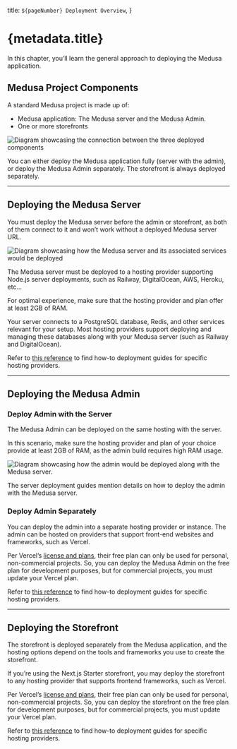   title: `${pageNumber} Deployment Overview`,
}

# {metadata.title}

In this chapter, you’ll learn the general approach to deploying the Medusa application.

## Medusa Project Components

A standard Medusa project is made up of:

- Medusa application: The Medusa server and the Medusa Admin.
- One or more storefronts
    
![Diagram showcasing the connection between the three deployed components](https://res.cloudinary.com/dza7lstvk/image/upload/v1708600807/Medusa%20Book/deployment-options_ceuuvo.jpg)

You can either deploy the Medusa application fully (server with the admin), or deploy the Medusa Admin separately. The storefront is always deployed separately.

---

## Deploying the Medusa Server

You must deploy the Medusa server before the admin or storefront, as both of them connect to it and won’t work without a deployed Medusa server URL.

![Diagram showcasing how the Medusa server and its associated services would be deployed](https://res.cloudinary.com/dza7lstvk/image/upload/v1708600972/Medusa%20Book/backend_deployment_pgexo3.jpg)

The Medusa server must be deployed to a hosting provider supporting Node.js server deployments, such as Railway, DigitalOcean, AWS, Heroku, etc…

<Note title="Tip">

For optimal experience, make sure that the hosting provider and plan offer at least 2GB of RAM.

</Note>

Your server connects to a PostgreSQL database, Redis, and other services relevant for your setup. Most hosting providers support deploying and managing these databases along with your Medusa server (such as Railway and DigitalOcean).

Refer to [this reference](!resources!/deployment) to find how-to deployment guides for specific hosting providers.

---

## Deploying the Medusa Admin

### Deploy Admin with the Server

The Medusa Admin can be deployed on the same hosting with the server.

In this scenario, make sure the hosting provider and plan of your choice provide at least 2GB of RAM, as the admin build requires high RAM usage.

![Diagram showcasing how the admin would be deployed along with the Medusa server.](https://res.cloudinary.com/dza7lstvk/image/upload/v1708601021/Medusa%20Book/admin_deployment_1_lyg4cp.jpg)

<Note title="Tip">

The server deployment guides mention details on how to deploy the admin with the Medusa server.

</Note>

### Deploy Admin Separately

You can deploy the admin into a separate hosting provider or instance. The admin can be hosted on providers that support front-end websites and frameworks, such as Vercel.

<Note title="Important">

Per Vercel’s [license and plans](https://vercel.com/pricing), their free plan can only be used for personal, non-commercial projects. So, you can deploy the Medusa Admin on the free plan for development purposes, but for commercial projects, you must update your Vercel plan.

</Note>

Refer to [this reference](!resources!/deployment) to find how-to deployment guides for specific hosting providers.

---

## Deploying the Storefront

The storefront is deployed separately from the Medusa application, and the hosting options depend on the tools and frameworks you use to create the storefront.

If you’re using the Next.js Starter storefront, you may deploy the storefront to any hosting provider that supports frontend frameworks, such as Vercel.

<Note title="Important">

Per Vercel’s [license and plans](https://vercel.com/pricing), their free plan can only be used for personal, non-commercial projects. So, you can deploy the storefront on the free plan for development purposes, but for commercial projects, you must update your Vercel plan.

</Note>

Refer to [this reference](!resources!/deployment) to find how-to deployment guides for specific hosting providers.
